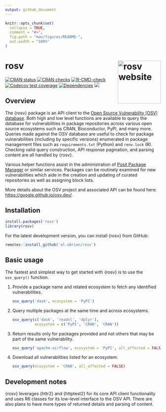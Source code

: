 ```yaml
---
output: github_document
---
```


<!-- README.md is generated from README.Rmd. Please edit that file -->

```r
knitr::opts_chunk$set(
  collapse = TRUE,
  comment = "#>",
  fig.path = "man/figures/README-",
  out.width = "100%"
)
```

# rosv <a href="https://al-obrien.github.io/rosv/"><img src="man/figures/logo.png" align="right" height="139" alt="rosv website" /></a>

<!-- badges: start -->
[![CRAN status](https://www.r-pkg.org/badges/version/rosv)](https://CRAN.R-project.org/package=rosv)
[![CRAN checks](https://badges.cranchecks.info/summary/rosv.svg)](https://cran.r-project.org/web/checks/check_results_rosv.html)
[![R-CMD-check](https://github.com/al-obrien/rosv/actions/workflows/R-CMD-check.yaml/badge.svg)](https://github.com/al-obrien/rosv/actions/workflows/R-CMD-check.yaml)
[![Codecov test coverage](https://codecov.io/gh/al-obrien/rosv/branch/master/graph/badge.svg)](https://app.codecov.io/gh/al-obrien/rosv?branch=master)
[![Dependencies](https://tinyverse.netlify.app/badge/rosv)](https://cran.r-project.org/package=rosv)
[![](http://cranlogs.r-pkg.org/badges/grand-total/rosv?color=blue)](https://cran.r-project.org/package=rosv)
<!-- badges: end -->

## Overview

The {rosv} package is an API client to the [Open Source Vulnerability (OSV) database](https://osv.dev/). Both high and low level functions are available to query the database for vulnerabilities in package repositories across various open source ecosystems such as CRAN, Bioconductor, PyPI, and many more. Queries made against the OSV database are useful to check for package vulnerabilities (including by specific versions) enumerated in package management files such as `requirements.txt` (Python) and `renv.lock` (R). Checking valid query construction, API response pagination, and parsing content are all handled by {rosv}.

Various helper functions assist in the administration of [Posit Package Manager](https://packagemanager.posit.co/client/#/) or similar services. Packages can be routinely examined for new vulnerabilities which aide in the creation and updating of curated repositories as well as assigning block lists.

More details about the OSV project and associated API can be found here: [https://google.github.io/osv.dev/](https://google.github.io/osv.dev/).

## Installation

```r
install.packages('rosv')
library(rosv)
```

For the latest development version, you can install {rosv} from GitHub:
```r
remotes::install_github('al-obrien/rosv')
```

## Basic usage

The fastest and simplest way to get started with {rosv} is to use the `osv_query()` function.

1. Provide a package name and related ecosystem to fetch any identified vulnerabilities.  

    ```r
    osv_query('dask', ecosystem = 'PyPI')
    ```

2. Query multiple packages at the same time and across ecosystems.   

    ```r
    osv_query(c('dask', 'readxl', 'dplyr'),
              ecosystem = c('PyPI', 'CRAN', 'CRAN'))
    ```

3. Return results only for packages provided and not others that may be part 
of the same vulnerability.  
    
    ```r
    osv_query('apache-airflow', ecosystem = 'PyPI', all_affected = FALSE)
    ```

4. Download all vulnerabilities listed for an ecosystem.  

    ```r
    osv_query(ecosystem = 'CRAN', all_affected = FALSE)
    ```


## Development notes

{rosv} leverages {httr2} and {httptest2} for its core API client functionality and 
uses R6 classes for its low-level interface to the OSV API. There are also plans to have more 
types of returned details and parsing of content.
